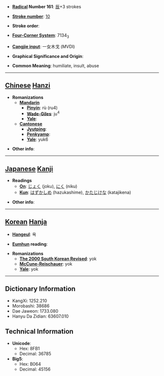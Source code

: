 * '''[[Wiktionary:Chinese radical index| Radical]] Number 161''': [[Wiktionary:Chinese radical index 辰|辰]]+3 strokes

* '''[[Wiktionary:Chinese total strokes index|Stroke number]]''': [[Wiktionary:Chinese total strokes index 10|10]]

* '''Stroke order''': 

* '''[[Wiktionary:Chinese four corner index|Four-Corner System]]''': 7134<sub>3</sub>

* '''[[Wiktionary:Chinese Cangjie index|Cangjie input]]''': 一女木戈 (MVDI)

* '''Graphical Significance and Origin''': 

* '''Common Meaning''': humiliate, insult, abuse

----

== [[Chinese]] [[Hanzi]] ==

* '''Romanizations'''
** '''[[Mandarin]]'''
*** '''[[Pinyin]]''': rù (ru4)
*** '''[[Wade-Giles]]''': ju<sup>4</sup>
*** '''[[Yale]]''': 
** '''[[Cantonese]]'''
*** '''[[Jyutping]]''':
*** '''[[Penkyamp]]''': 
*** '''[[Yale]]''': yuk6

* '''Other info''': 

----

== [[Japanese]] [[Kanji]] ==

* '''Readings'''
** '''[[On]]''': [[じょく]] (joku), [[にく]] (niku)
** '''[[Kun]]''': [[はずかしめ]] (hazukashime), [[かたじけな]] (katajikena)

* '''Other info''':  

----

== [[Korean]] [[Hanja]] ==

* '''[[Hangeul]]''': 욕

* '''[[Eumhun]] reading''': 

* '''Romanizations'''
** '''[[The 2000 South Korean Revised Romanization|The 2000 South Korean Revised]]''': yok
** '''[[McCune-Reischauer]]''': yok
** '''[[Yale]]''': yok

----

== Dictionary Information ==

* KangXi: 1252.210
* Morobashi: 38686
* Dae Jaweon: 1733.080
* Hanyu Da Zidian: 63607.010

== Technical Information ==

* '''Unicode''':
** Hex: 8FB1
** Decimal: 36785
* '''Big5''':
** Hex: B064
** Decimal: 45156
